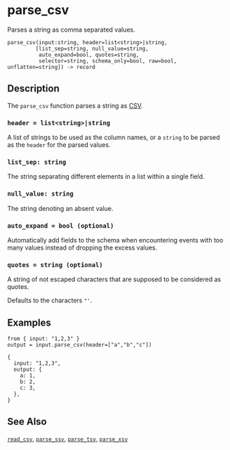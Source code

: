 
# parse_csv

Parses a string as comma separated values.

```tql
parse_csv(input:string, header=list<string>|string,
         [list_sep=string, null_value=string,
          auto_expand=bool, quotes=string,
          selector=string, schema_only=bool, raw=bool, unflatten=string]) -> record
```

## Description

The `parse_csv` function parses a string as [CSV](https://en.wikipedia.org/wiki/Comma-separated_values).

### `header = list<string>|string`

A list of strings to be used as the column names, or a `string` to be parsed
as the `header` for the parsed values.

### `list_sep: string`

The string separating different elements in a list within a single field.

### `null_value: string`

The string denoting an absent value.

### `auto_expand = bool (optional)`

Automatically add fields to the schema when encountering events with too many
values instead of dropping the excess values.

### `quotes = string (optional)`

A string of not escaped characters that are supposed to be considered as quotes.

Defaults to the characters `"'`.

<CommonOptions />

## Examples

```tql
from { input: "1,2,3" }
output = input.parse_csv(header=["a","b","c"])
```
```tql
{
  input: "1,2,3",
  output: {
    a: 1,
    b: 2,
    c: 3,
  },
}
```

## See Also

[`read_csv`](../operators/read_csv.mdx), [`parse_ssv`](parse_ssv.mdx),
[`parse_tsv`](parse_tsv.mdx), [`parse_xsv`](parse_xsv.mdx)
